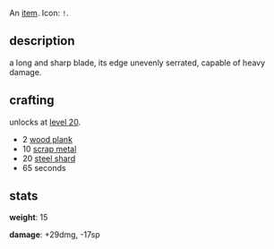 An [[items|item]]. Icon: <code><nowiki>!</nowiki></code>.

== description ==

a long and sharp blade, its edge unevenly serrated, capable of heavy damage.

== crafting ==

unlocks at [[level 20]].

* 2 [[wood plank]]
* 10 [[scrap metal]]
* 20 [[steel shard]]
* 65 seconds

== stats ==

'''weight''': 15

'''damage''': +29dmg, -17sp